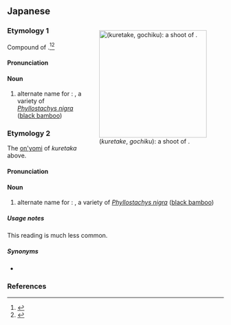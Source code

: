 ==Japanese==
<div style="float:right;">
{{wikipedia|lang=ja|ハチク|呉竹}}
{{wikipedia|Phyllostachys nigra}}
[[File:W hatiku3051.jpg|thumb|250px|{{lang|ja|呉竹}} (''kuretake'', ''gochiku''): a shoot of '''{{vern|henon bamboo}}'''.]]
</div>

===Etymology 1===
{{ja-kanjitab|yomi=k|くれ|たけ}}
Compound of {{compound|lang=ja|sort=くれたけ|呉|tr1=kure|t1=Chinese, from China|竹|tr2=take|t2=bamboo}}.<ref name="KDJ">{{R:Kokugo Dai Jiten}}</ref><ref name="DJR">{{R:Daijirin}}</ref>

====Pronunciation====
{{ja-pron|y=kun|くれたけ|acc=0|acc_ref=NHK,DJR|acc2=2|acc2_ref=NHK,DJR}}

====Noun====
{{ja-noun|くれたけ}}

# alternate name for {{m|ja|淡竹|tr=hachiku}}: {{vern|henon bamboo}}, a variety of ''[[Phyllostachys nigra]]'' ([[black bamboo]])

===Etymology 2===
{{ja-kanjitab|yomi=o|ご|ちく}}
The [[音読み#Japanese|on'yomi]] of ''kuretaka'' above.

====Pronunciation====
{{ja-pron|yomi=kanon|ごちく}}

====Noun====
{{ja-noun|ごちく}}

# alternate name for {{m|ja|淡竹|tr=hachiku}}: {{vern|henon bamboo}}, a variety of ''[[Phyllostachys nigra]]'' ([[black bamboo]])
=====Usage notes=====
This reading is much less common.

=====Synonyms=====
* {{ja-r|胡竹|こちく}}

===References===
<references/>